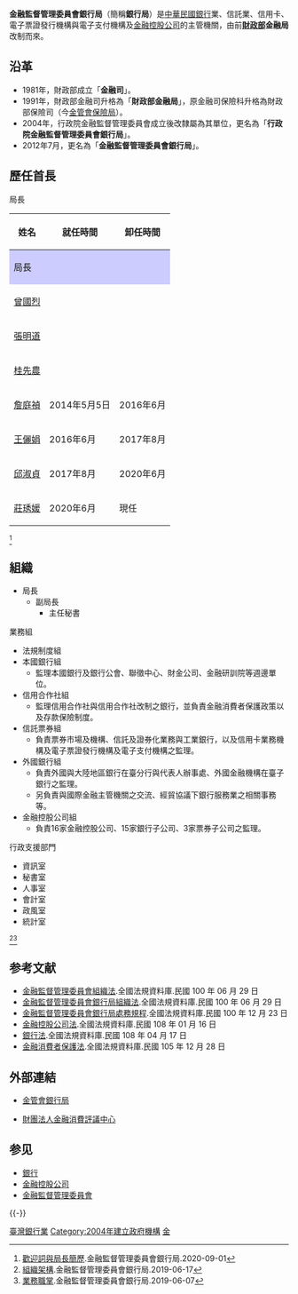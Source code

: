 {{中華民國政府部門基礎資訊
|部門名稱       = 金融監督管理委員會銀行局
|外文名稱       = Banking Bureau, FSC
|外文語言       = 英語
|部門標誌       = FILE:ROC_Financial_Supervisory_Commission_Logo.svg 
|部門標誌名稱   = 金融監督管理委員會會徽
|代表圖像       = 
|代表圖像名稱   = 
|所屬國家       = {{ROC}}
|首長職銜       = 局長
|首長姓名       = [[莊琇媛|莊琇媛]]
|副首長職銜     = 副局長
|副首長姓名     = 童政彰
|副首長姓名二   = 
|副首長姓名三   = 
|副首長職銜二   = 
|副首長二姓名   = 
|副首長二姓名二 = 
|副首長二姓名三 = 
|秘書長職銜     = 主任秘書
|秘書長姓名     = 侯立洋
|副秘書長職銜   = 
|副秘書長姓名   = 
|副秘書長姓名二 = 
|副秘書長姓名三 = 
|任命者姓名     = 金融監督管理委員會主任委員
|成立日期       = 2004年7月1日
|前身機關       = 1991年財政部金融局
|解散日期       = 
|機關類型 = [[中華民國中央行政機關|中央三級行政機關]] 
|所屬部門 = [[金融監督管理委員會|金融監督管理委員會]]
|組織編制       = 
|授權法源       = [[s:金融監督管理委員會組織法|金融監督管理委員會組織法]]<br>[[s:金融監督管理委員會銀行局組織法|金融監督管理委員會銀行局組織法]]
|員額任期       = 
|員額           = 240人
|年度預算額     = [[新台幣|新台幣]]3.07億元（2013年）
|地址           = [[新北市|新北市]][[板橋區_(新北市)|板橋區]]縣民大道二段7號7樓
|電話           = +886 2 8968-9999
|網站           = [http://www.banking.gov.tw www.banking.gov.tw]
|備註           = 
}}
'''金融監督管理委員會銀行局'''（簡稱'''銀行局'''）是[[中華民國|中華民國]][[銀行|銀行]]業、信託業、信用卡、電子票證發行機構與電子支付機構及[[金融控股公司|金融控股公司]]的主管機關，由前'''[[中華民國財政部|財政部]]金融局'''改制而來。

==沿革==
*1981年，財政部成立「'''金融司'''」。
*1991年，財政部金融司升格為「'''財政部金融局'''」，原金融司保險科升格為財政部保險司（今[[金管會保險局|金管會保險局]]）。
*2004年，行政院金融監督管理委員會成立後改隸屬為其單位，更名為「'''行政院金融監督管理委員會銀行局'''」。
*2012年7月，更名為「'''金融監督管理委員會銀行局'''」。

==歷任首長==
;局長
{| class="wikitable"
!姓名
!就任時間
!卸任時間
|-
!colspan="3" style="background: #ccf;"| 局長 
|-
|[[曾國烈|曾國烈]]||||
|-
|[[張明道|張明道]]||||
|-
|[[桂先農|桂先農]]||||
|-
|[[詹庭禎|詹庭禎]]||2014年5月5日||2016年6月
|-
|[[王儷娟|王儷娟]]||2016年6月||2017年8月
|-
|[[邱淑貞|邱淑貞]]||2017年8月||2020年6月
|-
|[[莊琇媛|莊琇媛]]||2020年6月||現任
|}
<ref>[https://www.banking.gov.tw/ch/home.jsp?id=526&parentpath=0,523 歡迎詞與局長簡歷].金融監督管理委員會銀行局.2020-09-01</ref>

==組織==
*局長
**副局長
***主任秘書

;業務組
*法規制度組
*本國銀行組
** 監理本國銀行及銀行公會、聯徵中心、財金公司、金融研訓院等週邊單位。
*信用合作社組
** 監理信用合作社與信用合作社改制之銀行，並負責金融消費者保護政策以及存款保險制度。
*信託票券組
** 負責票券市場及機構、信託及證券化業務與工業銀行，以及信用卡業務機構及電子票證發行機構及電子支付機構之監理。
*外國銀行組
** 負責外國與大陸地區銀行在臺分行與代表人辦事處、外國金融機構在臺子銀行之監理。
** 另負責與國際金融主管機關之交流、經貿協議下銀行服務業之相關事務等。
*金融控股公司組
** 負責16家金融控股公司、15家銀行子公司、3家票券子公司之監理。
;行政支援部門
*資訊室
*秘書室
*人事室
*會計室
*政風室
*統計室
<ref>[https://www.banking.gov.tw/ch/home.jsp?id=528&parentpath=0,523 組織架構].金融監督管理委員會銀行局.2019-06-17</ref><ref>[https://www.banking.gov.tw/ch/home.jsp?id=534&parentpath=0,523 業務職掌].金融監督管理委員會銀行局.2019-06-07</ref>

== 参考文献 ==
{{Reflist}}
*[https://law.moj.gov.tw/LawClass/LawAll.aspx?pcode=G0300035 金融監督管理委員會組織法].全國法規資料庫.民國 100 年 06 月 29 日  
*[https://law.moj.gov.tw/LawClass/LawAll.aspx?pcode=G0300043 金融監督管理委員會銀行局組織法].全國法規資料庫.民國 100 年 06 月 29 日 
*[https://law.moj.gov.tw/LawClass/LawAll.aspx?pcode=G0310043 金融監督管理委員會銀行局處務規程].全國法規資料庫.民國 100 年 12 月 23 日 
*[https://law.moj.gov.tw/LawClass/LawAll.aspx?pcode=G0380112 金融控股公司法].全國法規資料庫.民國 108 年 01 月 16 日 
*[https://law.moj.gov.tw/LawClass/LawAll.aspx?pcode=G0380001 銀行法].全國法規資料庫.民國 108 年 04 月 17 日
*[https://law.moj.gov.tw/LawClass/LawAll.aspx?pcode=G0380226 金融消費者保護法].全國法規資料庫.民國 105 年 12 月 28 日

== 外部連結 ==
{{Wikisourceshas|金融監督管理委員會銀行局組織法|金融監督管理委員會銀行局處務規程|金融控股公司法|銀行法|金融消費者保護法}}
* {{zh-tw}}{{en}}[http://www.banking.gov.tw/Layout/main_ch/index.aspx?frame=3 金管會銀行局] {{Wayback|url=http://www.banking.gov.tw/Layout/main_ch/index.aspx?frame=3 |date=20190701090514 }}
* {{zh-tw}}{{en}}[http://www.foi.org.tw/default.aspx 財團法人金融消費評議中心] {{Wayback|url=http://www.foi.org.tw/default.aspx |date=20120220013734 }}

== 参见 ==
{{Portal box|中华民国|台湾|经济}}
* [[銀行|銀行]]
* [[金融控股公司|金融控股公司]]
* [[金融監督管理委員會|金融監督管理委員會]]

{{-}}
{{金融監督管理委員會所屬機關}}
[[Category:臺灣銀行業|]]
[[Category:2004年建立政府機構|Category:2004年建立政府機構]]
[[Category:新北市板橋區的政府機關|金]]
